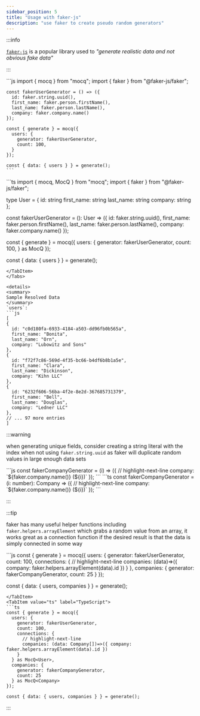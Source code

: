 ```yaml
---
sidebar_position: 5
title: "Usage with faker-js"
description: "use faker to create pseudo random generators"
---
```


:::info

[`faker-js`](https://fakerjs.dev/) is a popular library used to _"generate realistic data and not obvious fake data"_

:::


<Tabs groupId="code-block-language">
  <TabItem value="js" label="JavaScript">
    ```js
    import { mocq } from "mocq";
    import { faker } from "@faker-js/faker";

    const fakerUserGenerator = () => ({
      id: faker.string.uuid(),
      first_name: faker.person.firstName(),
      last_name: faker.person.lastName(),
      company: faker.company.name()
    });

    const { generate } = mocq({
      users: {
        generator: fakerUserGenerator,
        count: 100,
      }
    });

    const { data: { users } } = generate();
    ```
  </TabItem>
  <TabItem value="ts" label="TypeScript">
  ```ts
  import { mocq, MocQ } from "mocq";
  import { faker } from "@faker-js/faker";

  type User = {
    id: string
    first_name: string
    last_name: string
    company: string
  };

  const fakerUserGenerator = (): User => ({
    id: faker.string.uuid(),
    first_name: faker.person.firstName(),
    last_name: faker.person.lastName(),
    company: faker.company.name()
  });

  const { generate } = mocq({
    users: {
      generator: fakerUserGenerator,
      count: 100,
    } as MocQ<User>
  });

  const { data: { users } } = generate();
  ```
  </TabItem>
</Tabs>

<details>
<summary>
Sample Resolved Data
</summary>
`users`: 
```js
[
  {
    id: "c0d180fa-6933-4184-a503-dd96fb0b565a",
    first_name: "Bonita",
    last_name: "Orn",
    company: "Lubowitz and Sons"
  },
  {
    id: "f72f7c86-569d-4f35-bc66-b4df6b8b1a5e",
    first_name: "Clara",
    last_name: "Dickinson",
    company: "Kihn LLC"
  },
  {
    id: "6232f606-56ba-4f2e-8e2d-367685731379",
    first_name: "Bell",
    last_name: "Douglas",
    company: "Ledner LLC"
  },
  // ... 97 more entries
]
```
</details>

:::warning

when generating unique fields, consider creating a string literal with the index when not using `faker.string.uuid`
as faker will duplicate random values in large enough data sets

<Tabs groupId="code-block-language">
  <TabItem value="js" label="JavaScript">
    ```js
    const fakerCompanyGenerator = (i) => ({
      // highlight-next-line
      company: `${faker.company.name()} (${i})`
    });
    ```
  </TabItem>
  <TabItem value="ts" label="TypeScript">
    ```ts
    const fakerCompanyGenerator = (i: number): Company => ({
      // highlight-next-line
      company: `${faker.company.name()} (${i})`
    });
    ```
  </TabItem>
</Tabs>

:::

:::tip

faker has many useful helper functions including `faker.helpers.arrayElement` which grabs a random value from an array, it works great as a connection function if the desired result is that the data is simply connected in some way

<Tabs groupId="code-block-language">
  <TabItem value="js" label="JavaScript">
  ```js
  const { generate } = mocq({
    users: {
      generator: fakerUserGenerator,
      count: 100,
      connections: {
        // highlight-next-line
        companies: (data)=>({ company: faker.helpers.arrayElement(data).id })
      }
    },
    companies: {
      generator: fakerCompanyGenerator,
      count: 25
    }
  });

  const { data: { users, companies } } = generate();
  ```
  </TabItem>
  <TabItem value="ts" label="TypeScript">
  ```ts
  const { generate } = mocq({
    users: {
      generator: fakerUserGenerator,
      count: 100,
      connections: {
        // highlight-next-line
        companies: (data: Company[])=>({ company: faker.helpers.arrayElement(data).id })
      }
    } as MocQ<User>,
    companies: {
      generator: fakerCompanyGenerator,
      count: 25
    } as MocQ<Company>
  });

  const { data: { users, companies } } = generate();
  ```
  </TabItem>
</Tabs>

:::